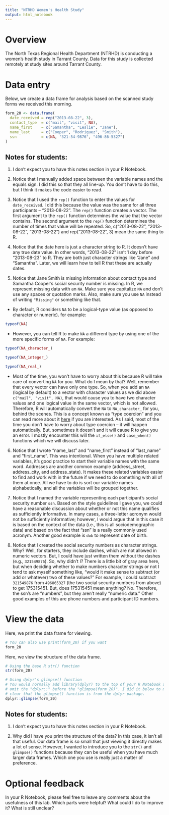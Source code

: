 ```yaml
---
title: "NTRHD Women's Health Study"
output: html_notebook
---
```


# Overview

The North Texas Regional Health Department (NTRHD) is conducting a women's health study in Tarrant County. Data for this study is collected remotely at study sites around Tarrant County. 

# Data entry

Below, we create a data frame for analysis based on the scanned study forms we received this morning.

```r
form_20 <- data.frame(
  date_received = rep("2013-08-22", 3),
  contact_type  = c("mail", "visit", NA),
  name_first    = c("Samantha", "Leslie", "Jane"),
  name_last     = c("Cooper", "Rodriguez", "Smith"),
  ssn           = c(NA, "321-54-9876", "496-86-5327")
)
```

## Notes for students:

1. I don't expect you to have this notes section in your R Notebook.   

2. Notice that I manually added space between the variable names and the equals sign. I did this so that they all line-up. You don't have to do this, but I think it makes the code easier to read.

3. Notice that I used the `rep()` function to enter the values for `date_received`. I did this because the value was the same for all three participants -- "2013-08-22". The `rep()` function creates a vector. The first argument to the `rep()` function determines the value that the vector contains. The second argument to the `rep()` function determines the number of times that value will be repeated. So, c("2013-08-22", "2013-08-22", "2013-08-22") and rep("2013-08-22", 3) mean the same thing to R.

4. Notice that the date here is just a character string to R. It doesn't have any true date value. In other words, "2013-08-22" isn't 1 day before "2013-08-23" to R. They are both just character strings like "Jane" and "Samantha". Later, we will learn how to tell R that these are actually dates.

5. Notice that Jane Smith is missing information about contact type and Samantha Cooper's social security number is missing. In R, we represent missing data with an `NA`. Make sure you capitalize `NA` and don't use any spaces or quotation marks. Also, make sure you use `NA` instead of writing `"Missing"` or something like that. 

  * By default, R considers `NA` to be a logical-type value (as opposed to character or numeric). for example:

```r
typeof(NA)
```

  * However, you can tell R to make `NA` a different type by using one of the more specific forms of `NA`. For example:

```r
typeof(NA_character_)
```

```r
typeof(NA_integer_)
```

```r
typeof(NA_real_)
```

  * Most of the time, you won't have to worry about this because R will take care of converting `NA` for you. What do I mean by that? Well, remember that every vector can have only one type. So, when you add an `NA` (logical by default) to a vector with character values as we did above `c("mail", "visit", NA)`, that would cause you to have two character values and one logical value in the same vector, which is not allowed. Therefore, R will automatically convert the `NA` to `NA_character_` for you, behind the scenes. This is a concept known as "type coercion" and you can read more about it [here](https://r4ds.had.co.nz/vectors.html#coercion) if you are interested. As I said, most of the time you don't have to worry about type coercion -- it will happen automatically. But, sometimes it doesn't and it will cause R to give you an error. I mostly encounter this will the `if_else()` and `case_when()` functions which we will discuss later.

6. Notice that I wrote "name_last" and "name_first" instead of "last_name" and "first_name". This was intentional. When you have multiple related variables, it's good practice to start their variable names with the same word. Addresses are another common example (address_street, address_city, and address_state). It makes these related variables easier to find and work with in the future if we need to do something with all of them at once. All we have to do is sort our variable names alphabetically, and all the variables will be grouped together.

7. Notice that I named the variable representing each participant's social security number `ssn`. Based on the style guidelines I gave you, we could have a reasonable discussion about whether or not this name qualifies as sufficiently informative. In many cases, a three-letter acronym would not be sufficiently informative; however, I would argue that in this case it is based on the context of the data (i.e., this is all sociodemographic data) and based on the fact that "ssn" is a really commonly used acronym. Another good example is `dob` to represent date of birth. 

8. Notice that I created the social security numbers as character strings. Why? Well, for starters, they include dashes, which are not allowed in numeric vectors. But, I could have just written them without the dashes (e.g., `321549876`). So, why didn't I? There is a little bit of gray area here, but when deciding whether to make numbers character strings or not I tend to ask myself something like, "would it make sense to subtract (or add or whatever) two of these values?" For example, I could subtract `321549876` from `496865327` (the two social security numbers from above) to get 175315451. But, does 175315451 mean anything? No. Therefore, the ssn's are "numbers", but they aren't really "numeric data." Other good examples of this are phone numbers and participant ID numbers. 

# View the data

Here, we print the data frame for viewing.

```r
# You can also use print(form_20) if you want
form_20
```

Here, we view the structure of the data frame.

```r
# Using the base R str() function
str(form_20)
```

```r
# Using dplyr's glimpse() function
# You would normally add library(dplyr) to the top of your R Notebook and then
# omit the "dplyr::" before the "glimpse(form_20)". I did it below to make it 
# clear that the glimpse() function is from the dplyr package. 
dplyr::glimpse(form_20)
```

## Notes for students:

1. I don't expect you to have this notes section in your R Notebook.   

2. Why did I have you print the structure of the data? In this case, it isn't all that useful. Our data frame is so small that just viewing it directly makes a lot of sense. However, I wanted to introduce you to the `str()` and `glimpse()` functions because they can be useful when you have much larger data frames. Which one you use is really just a matter of preference.

# Optional feedback

In your R Notebook, please feel free to leave any comments about the usefulness of this lab. Which parts were helpful? What could I do to improve it? What is still unclear?

